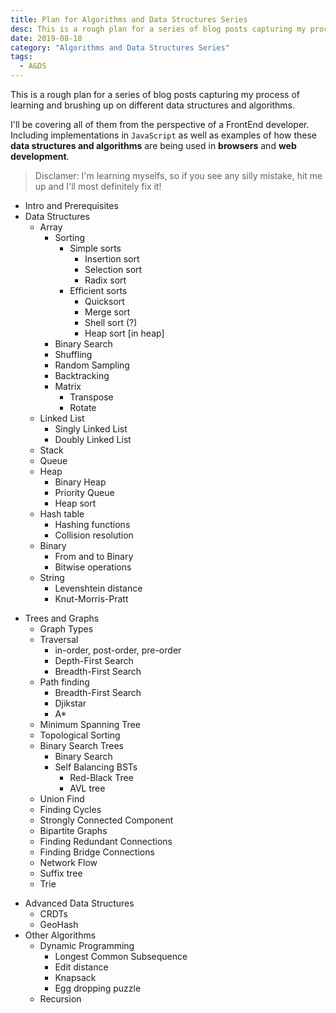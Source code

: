 ```yaml
---
title: Plan for Algorithms and Data Structures Series
desc: This is a rough plan for a series of blog posts capturing my process of learning and brushing up on different data structures and algorithms.
date: 2019-08-18
category: "Algorithms and Data Structures Series"
tags:
  - A&DS
---
```


This is a rough plan for a series of blog posts capturing my process of learning and brushing up on different data structures and algorithms.

I'll be covering all of them from the perspective of a FrontEnd developer. Including implementations in `JavaScript` as well as examples of how these **data structures and algorithms** are being used in **browsers** and **web development**.

> Disclamer: I'm learning myselfs, so if you see any silly mistake, hit me up and I'll most definitely fix it!

- Intro and Prerequisites
- Data Structures
  - Array
    - Sorting
      - Simple sorts
        - Insertion sort
        - Selection sort
        - Radix sort
      - Efficient sorts
        - Quicksort
        - Merge sort
        - Shell sort (?)
        - Heap sort [in heap]
    - Binary Search
    - Shuffling
    - Random Sampling
    - Backtracking
    - Matrix
      - Transpose
      - Rotate
  - Linked List
    - Singly Linked List
    - Doubly Linked List
  - Stack
  - Queue
  - Heap
    - Binary Heap
    - Priority Queue
    - Heap sort
  - Hash table
    - Hashing functions
    - Collision resolution
  - Binary
    - From and to Binary
    - Bitwise operations
  - String
    - Levenshtein distance
    - Knut-Morris-Pratt

* Trees and Graphs
  - Graph Types
  - Traversal
    - in-order, post-order, pre-order
    - Depth-First Search
    - Breadth-First Search
  - Path finding
    - Breadth-First Search
    - Djikstar
    - A\*
  - Minimum Spanning Tree
  - Topological Sorting
  - Binary Search Trees
    - Binary Search
    - Self Balancing BSTs
      - Red-Black Tree
      - AVL tree
  - Union Find
  - Finding Cycles
  - Strongly Connected Component
  - Bipartite Graphs
  - Finding Redundant Connections
  - Finding Bridge Connections
  - Network Flow
  - Suffix tree
  - Trie

- Advanced Data Structures
  - CRDTs
  - GeoHash
- Other Algorithms
  - Dynamic Programming
    - Longest Common Subsequence
    - Edit distance
    - Knapsack
    - Egg dropping puzzle
  - Recursion
